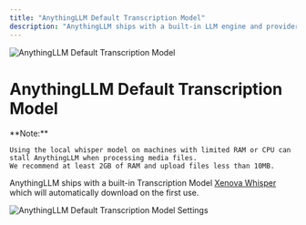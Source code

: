 ```yaml
---
title: "AnythingLLM Default Transcription Model"
description: "AnythingLLM ships with a built-in LLM engine and provider that enables you to download popular and highly-rated LLMs like LLama-3, Phi-3 and more that can run locally on your CPU and GPU."
---
```



<Image
  src="/images/anythingllm-setup/transcription-model-configuration/local/built-in/header-image.png" 
  height={1080} 
  width={1920} 
  quality={100}
  alt="AnythingLLM Default Transcription Model"
/>


# AnythingLLM Default Transcription Model

<Callout type="info" emoji="️💡">
  **Note:**

    Using the local whisper model on machines with limited RAM or CPU can stall AnythingLLM when processing media files.
    We recommend at least 2GB of RAM and upload files less than 10MB.
</Callout>


AnythingLLM ships with a built-in Transcription Model [Xenova Whisper](https://huggingface.co/Xenova/whisper-small) which will automatically download on the first use.


<Image
  src="/images/anythingllm-setup/transcription-model-configuration/local/built-in/default-transcription.png" 
  height={1080} 
  width={1920} 
  quality={100}
  alt="AnythingLLM Default Transcription Model Settings"
/>
